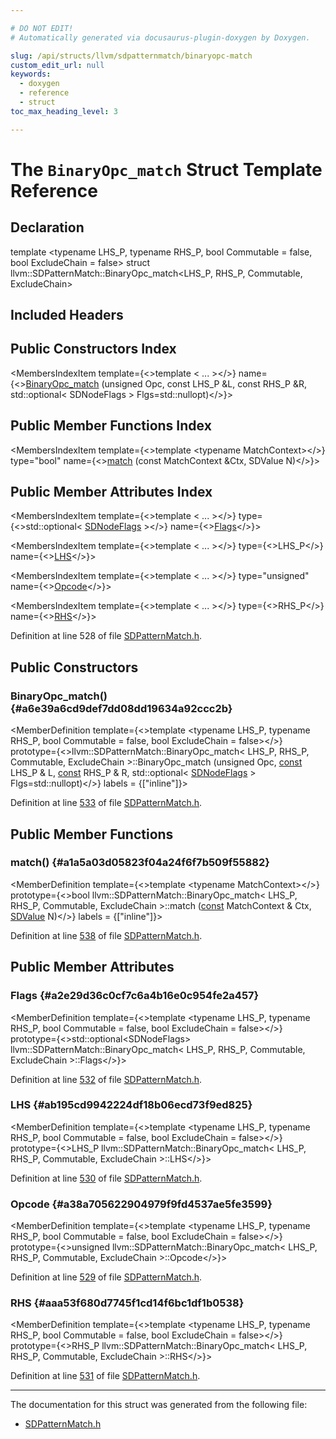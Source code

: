 ```yaml
---

# DO NOT EDIT!
# Automatically generated via docusaurus-plugin-doxygen by Doxygen.

slug: /api/structs/llvm/sdpatternmatch/binaryopc-match
custom_edit_url: null
keywords:
  - doxygen
  - reference
  - struct
toc_max_heading_level: 3

---
```





# The `BinaryOpc_match` Struct Template Reference

<DoxygenPage pluginConfig={pluginConfig}>



## Declaration

<CodeBlock>template &lt;typename LHS&#95;P, typename RHS&#95;P, bool Commutable = false, bool ExcludeChain = false&gt;
struct llvm::SDPatternMatch::BinaryOpc_match&lt;LHS&#95;P, RHS&#95;P, Commutable, ExcludeChain&gt;</CodeBlock>

## Included Headers

<IncludesList>
<IncludesListItem
  filePath="llvm/CodeGen/SDPatternMatch.h"
  permalink="/docs/api/files/include/include/llvm/include/llvm/codegen/sdpatternmatch-h"
  isLocal="true" />
</IncludesList>

## Public Constructors Index

<MembersIndex>

<MembersIndexItem
  template={<>template &lt; ... &gt;</>}
  name={<><a href="#a6e39a6cd9def7dd08dd19634a92ccc2b">BinaryOpc&#95;match</a> (unsigned Opc, const LHS&#95;P &amp;L, const RHS&#95;P &amp;R, std::optional&lt; SDNodeFlags &gt; Flgs=std::nullopt)</>}>
</MembersIndexItem>

</MembersIndex>

## Public Member Functions Index

<MembersIndex>

<MembersIndexItem
  template={<>template &lt;typename MatchContext&gt;</>}
  type="bool"
  name={<><a href="#a1a5a03d05823f04a24f6f7b509f55882">match</a> (const MatchContext &amp;Ctx, SDValue N)</>}>
</MembersIndexItem>

</MembersIndex>

## Public Member Attributes Index

<MembersIndex>

<MembersIndexItem
  template={<>template &lt; ... &gt;</>}
  type={<>std::optional&lt; <a href="/docs/api/structs/llvm/sdnodeflags">SDNodeFlags</a> &gt;</>}
  name={<><a href="#a2e29d36c0cf7c6a4b16e0c954fe2a457">Flags</a></>}>
</MembersIndexItem>

<MembersIndexItem
  template={<>template &lt; ... &gt;</>}
  type={<>LHS&#95;P</>}
  name={<><a href="#ab195cd9942224df18b06ecd73f9ed825">LHS</a></>}>
</MembersIndexItem>

<MembersIndexItem
  template={<>template &lt; ... &gt;</>}
  type="unsigned"
  name={<><a href="#a38a705622904979f9fd4537ae5fe3599">Opcode</a></>}>
</MembersIndexItem>

<MembersIndexItem
  template={<>template &lt; ... &gt;</>}
  type={<>RHS&#95;P</>}
  name={<><a href="#aaa53f680d7745f1cd14f6bc1df1b0538">RHS</a></>}>
</MembersIndexItem>

</MembersIndex>


Definition at line 528 of file <a href="/docs/api/files/include/include/llvm/include/llvm/codegen/sdpatternmatch-h">SDPatternMatch.h</a>.

<SectionDefinition>

## Public Constructors

### BinaryOpc&#95;match() {#a6e39a6cd9def7dd08dd19634a92ccc2b}

<MemberDefinition
  template={<>template &lt;typename LHS&#95;P, typename RHS&#95;P, bool Commutable = false, bool ExcludeChain = false&gt;</>}
  prototype={<>llvm::SDPatternMatch::BinaryOpc&#95;match&lt; LHS&#95;P, RHS&#95;P, Commutable, ExcludeChain &gt;::BinaryOpc&#95;match (unsigned Opc, <a href="/docs/api/files/lib/lib/target/lib/target/aarch64/aarch64promoteconstant-cpp/#a90f8350fecae261c25be85d38b451bff">const</a> LHS&#95;P &amp; L, <a href="/docs/api/files/lib/lib/target/lib/target/aarch64/aarch64promoteconstant-cpp/#a90f8350fecae261c25be85d38b451bff">const</a> RHS&#95;P &amp; R, std::optional&lt; <a href="/docs/api/structs/llvm/sdnodeflags">SDNodeFlags</a> &gt; Flgs=std::nullopt)</>}
  labels = {["inline"]}>

Definition at line <a href="/docs/api/files/include/include/llvm/include/llvm/codegen/sdpatternmatch-h/#l00533">533</a> of file <a href="/docs/api/files/include/include/llvm/include/llvm/codegen/sdpatternmatch-h">SDPatternMatch.h</a>.
</MemberDefinition>

</SectionDefinition>

<SectionDefinition>

## Public Member Functions

### match() {#a1a5a03d05823f04a24f6f7b509f55882}

<MemberDefinition
  template={<>template &lt;typename MatchContext&gt;</>}
  prototype={<>bool llvm::SDPatternMatch::BinaryOpc&#95;match&lt; LHS&#95;P, RHS&#95;P, Commutable, ExcludeChain &gt;::match (<a href="/docs/api/files/lib/lib/target/lib/target/aarch64/aarch64promoteconstant-cpp/#a90f8350fecae261c25be85d38b451bff">const</a> MatchContext &amp; Ctx, <a href="/docs/api/classes/llvm/sdvalue">SDValue</a> N)</>}
  labels = {["inline"]}>

Definition at line <a href="/docs/api/files/include/include/llvm/include/llvm/codegen/sdpatternmatch-h/#l00538">538</a> of file <a href="/docs/api/files/include/include/llvm/include/llvm/codegen/sdpatternmatch-h">SDPatternMatch.h</a>.
</MemberDefinition>

</SectionDefinition>

<SectionDefinition>

## Public Member Attributes

### Flags {#a2e29d36c0cf7c6a4b16e0c954fe2a457}

<MemberDefinition
  template={<>template &lt;typename LHS&#95;P, typename RHS&#95;P, bool Commutable = false, bool ExcludeChain = false&gt;</>}
  prototype={<>std::optional&lt;SDNodeFlags&gt; llvm::SDPatternMatch::BinaryOpc&#95;match&lt; LHS&#95;P, RHS&#95;P, Commutable, ExcludeChain &gt;::Flags</>}>

Definition at line <a href="/docs/api/files/include/include/llvm/include/llvm/codegen/sdpatternmatch-h/#l00532">532</a> of file <a href="/docs/api/files/include/include/llvm/include/llvm/codegen/sdpatternmatch-h">SDPatternMatch.h</a>.
</MemberDefinition>

### LHS {#ab195cd9942224df18b06ecd73f9ed825}

<MemberDefinition
  template={<>template &lt;typename LHS&#95;P, typename RHS&#95;P, bool Commutable = false, bool ExcludeChain = false&gt;</>}
  prototype={<>LHS&#95;P llvm::SDPatternMatch::BinaryOpc&#95;match&lt; LHS&#95;P, RHS&#95;P, Commutable, ExcludeChain &gt;::LHS</>}>

Definition at line <a href="/docs/api/files/include/include/llvm/include/llvm/codegen/sdpatternmatch-h/#l00530">530</a> of file <a href="/docs/api/files/include/include/llvm/include/llvm/codegen/sdpatternmatch-h">SDPatternMatch.h</a>.
</MemberDefinition>

### Opcode {#a38a705622904979f9fd4537ae5fe3599}

<MemberDefinition
  template={<>template &lt;typename LHS&#95;P, typename RHS&#95;P, bool Commutable = false, bool ExcludeChain = false&gt;</>}
  prototype={<>unsigned llvm::SDPatternMatch::BinaryOpc&#95;match&lt; LHS&#95;P, RHS&#95;P, Commutable, ExcludeChain &gt;::Opcode</>}>

Definition at line <a href="/docs/api/files/include/include/llvm/include/llvm/codegen/sdpatternmatch-h/#l00529">529</a> of file <a href="/docs/api/files/include/include/llvm/include/llvm/codegen/sdpatternmatch-h">SDPatternMatch.h</a>.
</MemberDefinition>

### RHS {#aaa53f680d7745f1cd14f6bc1df1b0538}

<MemberDefinition
  template={<>template &lt;typename LHS&#95;P, typename RHS&#95;P, bool Commutable = false, bool ExcludeChain = false&gt;</>}
  prototype={<>RHS&#95;P llvm::SDPatternMatch::BinaryOpc&#95;match&lt; LHS&#95;P, RHS&#95;P, Commutable, ExcludeChain &gt;::RHS</>}>

Definition at line <a href="/docs/api/files/include/include/llvm/include/llvm/codegen/sdpatternmatch-h/#l00531">531</a> of file <a href="/docs/api/files/include/include/llvm/include/llvm/codegen/sdpatternmatch-h">SDPatternMatch.h</a>.
</MemberDefinition>

</SectionDefinition>

<hr/>

The documentation for this struct was generated from the following file:

<ul>
<li><a href="/docs/api/files/include/include/llvm/include/llvm/codegen/sdpatternmatch-h">SDPatternMatch.h</a></li>
</ul>

</DoxygenPage>
